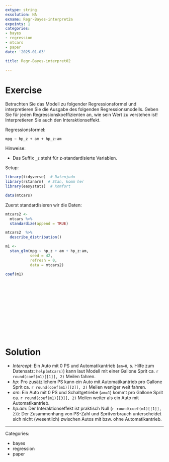 ```yaml
---
extype: string
exsolution: NA
exname: Regr-Bayes-interpret2a
expoints: 1
categories:
- bayes
- regression
- mtcars
- paper
date: '2025-01-03'

title: Regr-Bayes-interpret02

---
```







# Exercise

Betrachten Sie das Modell zu folgender Regressionsformel und interpretieren Sie die Ausgabe des folgenden Regressionsmodells.
Geben Sie für jeden Regressionskoeffizienten an, wie sein Wert zu verstehen ist! Interpretieren Sie auch den Interaktionseffekt.


Regressionsformel:

`mpg ~ hp_z + am + hp_z:am`


Hinweise:

- Das Suffix `_z` steht für z-standardisierte Variablen.




Setup:


```r
library(tidyverse)  # Datenjudo
library(rstanarm)  # Stan, komm her
library(easystats)  # Komfort

data(mtcars)
```


Zuerst standardisieren wir die Daten:

```r
mtcars2 <-
  mtcars %>% 
  standardize(append = TRUE)

mtcars2  %>% 
  describe_distribution()
```



```r
m1 <- 
  stan_glm(mpg ~ hp_z + am + hp_z:am, 
           seed = 42,
           refresh = 0,
           data = mtcars2)

coef(m1)
```






</br>
</br>
</br>
</br>
</br>
</br>
</br>
</br>
</br>
</br>

# Solution


- *Intercept*: Ein Auto mit 0 PS und Automatikantrieb (`am=0`, s. Hilfe zum Datensatz: `help(mtcars)`) kann laut Modell mit einer Gallone Sprit ca. `r round(coef(m1)[[1]], 2)` Meilen fahren.
- *hp*: Pro zusätzlichem PS kann ein Auto mit Automatikantrieb pro Gallone Sprit ca. `r round(coef(m1)[[2]], 2)` Meilen weniger weit fahren.
- *am*: Ein Auto mit 0 PS und Schaltgetriebe (`am=1`) kommt pro Gallone Sprit ca. `r round(coef(m1)[[3]], 2)` Meilen weiter als ein Auto mit Automatikantrieb.
- *hp:am*:  Der Interaktionseffekt ist praktisch Null (`r round(coef(m1)[[1]], 2)`): Der Zusammenhang von PS-Zahl und Spritverbrauch unterscheidet sich nicht (wesentlich) zwischen Autos mit bzw. ohne Automatikantrieb.




---

Categories: 

- bayes
- regression
- paper

